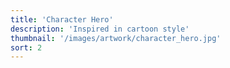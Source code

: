 ```yaml
---
title: 'Character Hero'
description: 'Inspired in cartoon style'
thumbnail: '/images/artwork/character_hero.jpg'
sort: 2
---
```



<PostPicture
  title="Prodmais symbol"
  src="/images/artwork/character_hero.jpg"
  width="900px"
  loading="lazy"
  shadow
/>
